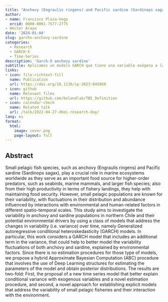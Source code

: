 ```yaml
---
title: "Anchovy (Engraulis ringens) and Pacific sardine (Sardinops sagax) variability changes in northern Chile associated with the environment and inter species synchronicity: GARCH model with exogenous variable and hybrid Bayesian deep learning estimation approach"
author: 
- name: Francisco Plaza-Vega
  orcid: 0000-0001-7577-2775
- Héctor Araya
date: '2024-01-04'
slug: garchx-anchovy-sardine
categories:
  - Research
  - GARCH-X
  - Time-Series
description: 'Garch-X anchovy sardine'
subtitle: Aplicamos un modelo GARCH que tiene una variable exógena a las pesquerías de anchoveta y sardina en el norte de Chile. Para estimar los parámetros del modelo proponemos una metodología híbrida que mezcla ABC y Deep Learning.
links:
- icon: file-richtext-fill
  name: Publication
  url: https://doi.org/10.1136/ip-2023-045069
- icon: github
  name: Relevant files
  url: https://github.com/bolandlab/TBI_Definition
- icon: calendar-check
  name: Related talk
  url: /talk/2022-04-27-dbei-research-day/
lang: es
format: 
  html: 
    image: cover.png
    page-layout: full
---
```


## Abstract

Small pelagic fish species, such as anchovy (Engraulis ringens) and Pacific sardine (Sardinops sagax), play a crucial role in marine ecosystems worldwide as they serve as an important food source for higher-order predators, such as seabirds, marine mammals, and larger fish species; also from their high productivity in terms of fishery landings, they help with maintaining food security. However, small pelagic populations are known for their variability, with fluctuations in their distribution and abundance influenced by interactions with environmental and human-related factors in different spatio-temporal scales. This study aims to investigate the variability in anchovy and sardine populations in northern Chile and their potential environmental drivers by using a class of models that address the changes in variability (i.e. variance) over time, namely Generalized autoregressive conditional heteroskedasticity (GARCH) models. In particular, this work considers a GARCH model that includes an additional term in the variance, that could help to better model the variability fluctuations of both anchovy and sardine, explained by environmental factors. Since there is no estimation procedures for those type of models, we propose a hybrid Approximate Bayesian Computation (ABC) procedure that involves the use of Deep Learning structures for estimating the parameters of the model and obtain posterior distributions. The results are two-fold: First, the proposal of a new time series model that better explain conditional variance with exogenous variables and a novel estimation procedure, and second, a novel approach for establishing explicit models that address the variability of small pelagic fisheries and their interaction with the environment.
